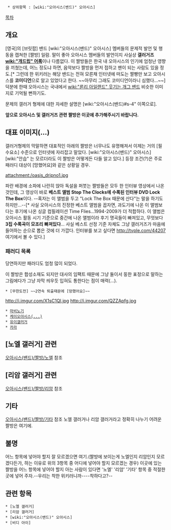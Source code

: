  * 상위항목 : [wiki:"오아시스(밴드)" 오아시스]
[[목차]]
== 개요 ==
[영국]의 [브릿팝] 밴드 [wiki:"오아시스(밴드)" 오아시스] 멤버들의 문제적 발언 및 행동을 캡쳐한 [짤방] 일람. 말이 좋아 오아시스 멤버들의 발언이지 사실상 '''갤러거즈 [[wiki:"개드립" 어록]]'''이나 다름없다. 이 짤방들은 한국 내 오아시스의 인기에 엄청난 영향을 끼쳤는데, 어느 정도냐 하면, 음악보다 짤방을 먼저 접하고 팬이 되는 사람도 있을 정도.[* 그런데 한 위키러는 해당 밴드는 전혀 모른채 인터넷에 떠도는 짤빵만 보고 오아시스를 '''코미디언'''으로 알고 있었다고 한다. ~~아무리 그래도 코미디언이라니 심했다...~~] 덕분에 한때 오아시스는 국내에서 [[wiki:"론리 아일랜드" 웃기는 개그 밴드]] 비슷한 이미지로 기억될 뻔하기도.

문제의 갤러거 형제에 대한 자세한 설명은 [wiki:"오아시스(밴드)#s-4" 이쪽으로].

'''앞으로 오아시스 및 갤러거즈 관련 짤방은 이곳에 추가해주시기 바랍니다.'''
== 대표 이미지(...) ==
갤러거형제의 막말하면 대표적인 아래의 짤방은 너무나도 유명해져서 이제는 거의 [필수요소] 수준으로 인터넷에 자리잡고 말았다. [wiki:"오아시스(밴드)" 오아시스][wiki:"안습" 는 모르더라도 이 짤방은 어떻게든 다들 알고 있다.] 등장 조건(?)은 주로 패러디 대상이 [망했어요]와 같은 상황일 경우.

attachment:/oasis_dripno1.jpg

파란 배경에 소파에 나란히 앉아 독설을 퍼붓는 짤방들은 모두 한 인터뷰 영상에서 나온 것인데, 그 영상이 바로 '''베스트 앨범 Stop The Clocks에 수록된 인터뷰 DVD Lock The Box'''이다. --혹자는 이 앨범을 두고 "Lock The Box 때문에 산다"는 말을 하기도 하지만...--[* 사실 오아시스의 진정한 베스트 앨범을 꼽자면, 과도기에 나온 이 앨범보다는 후기에 나온 싱글 컴필레이션 Time Flies...1994-2009가 더 적합하다. 이 앨범은 오아시스 활동 시기 기준으로 중간에 나온 앨범이라 후기 명곡들이 빠져있고, 무엇보다 '''3집 수록곡이 모조리 빠져있다'''... 사실 베스트 선정 기준 자체도 그냥 갤러거즈가 마음에 들어하는 순으로 뽑은 것에 더 가깝다. 인터뷰를 보고 싶다면 http://tvple.com/44207 여기에서 볼 수 있다.]
=== 패러디 목록 ===
당연하지만 패러디도 엄청 많이 되었다.

이 짤방은 합성소재도 되지만 대사의 임팩트 때문에 그냥 둘이서 뚱한 표정으로 말하는 그림에다가 그냥 자막 씌우듯 입혀도 통한다는 점이 매력(...).
 * [무한도전] ~~2연속 퇴출때문에 [망했어요]~~
http://i.imgur.com/X1sC1Ql.jpg
http://i.imgur.com/QZZApfg.jpg
 * [http://postfiles7.naver.net/20100721_6/jiseokjun_12796846272292P2eJ_jpg/%EC%9A%B0%EB%A6%B0%EC%A1%B4%EB%82%982_jiseokjun.jpg?type=w2 마비노기]
 * [http://www.omake.co.kr/files/attach/images/50/332/002/%EC%BC%80%EC%9D%B4%EC%8B%9C%EC%8A%A4.jpg 케이오아시스(...)]
 * [http://thumbnail.egloos.net/600x0/http://pds18.egloos.com/pds/201102/21/33/a0012433_4d61f1a223c77.jpg 유이갤러거]
 * [http://postfiles12.naver.net/20120322_203/rlaqhghks11_1332380620324t2OTh_PNG/%C1%A6%B8%F1_%BE%F8%C0%BD.png?type=w3 카라]



== [노엘 갤러거] 관련 ==
[[오아시스(밴드)/짤방/노엘]] 참조

== [리암 갤러거] 관련 ==
[[오아시스(밴드)/짤방/리암]] 참조

== 기타 ==
[[오아시스(밴드)/짤방/기타]] 참조
노엘 갤러거나 리암 갤러거라고 정확히 나누기 어려운 짤방은 여기에.


== 불명 ==
어느 항목에 넣어야 할지 잘 모르겠으면 여기.(짤방에 보이는게 노엘인지 리암인지 모르겠다든가, 하는 이유로 위의 3항목 중 어디에 넣어야 할지 모르겠는 경우) 
이곳에 있는 짤방을 어느 항목에 넣어야 할지 아는 사람이 있다면 '노엘' '리암' '기타' 항목 중 적절한 곳에 넣어 주자.--우리는 착한 위키러니까----착하다고?--

== 관련 항목 ==
 * [노엘 갤러거]
 * [리암 갤러거]
 * [wiki:"오아시스(밴드)" 오아시스]
 * [비디 아이]
